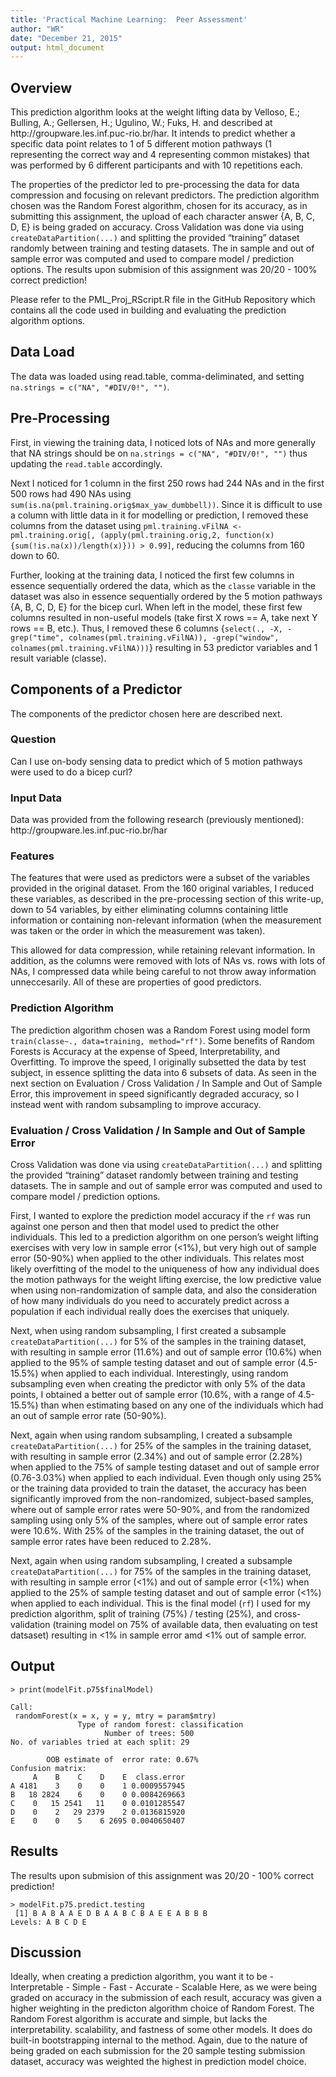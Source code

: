 ```yaml
---
title: 'Practical Machine Learning:  Peer Assessment'
author: "WR"
date: "December 21, 2015"
output: html_document
---
```


## Overview 

This prediction algorithm looks at the weight lifting data by Velloso, E.; Bulling, A.; Gellersen, H.; Ugulino, W.; Fuks, H. and described at http://groupware.les.inf.puc-rio.br/har.  It intends to predict whether a specific data point relates to 1 of 5 different motion pathways (1 representing the correct way and 4 representing common mistakes) that was performed by 6 different participants and with 10 repetitions each.  

The properties of the predictor led to pre-processing the data for data compression and focusing on relevant predictors.  The prediction algorithm chosen was the Random Forest algorithm, chosen for its accuracy, as in submitting this assignment, the upload of each character answer {A, B, C, D, E} is being graded on accuracy.  Cross Validation was done via using ```createDataPartition(...)``` and splitting the provided "training" dataset randomly between training and testing datasets.  The in sample and out of sample error was computed and used to compare model / prediction options.  The results upon submision of this assignment was 20/20 - 100% correct prediction! 

Please refer to the PML_Proj_RScript.R file in the GitHub Repository which contains all the code used in building and evaluating the prediction algorithm options.  

## Data Load 

The data was loaded using read.table, comma-deliminated, and setting ```na.strings = c("NA", "#DIV/0!", "")```.  

## Pre-Processing 

First, in viewing the training data, I noticed lots of NAs and more generally that NA strings should be on ```na.strings = c("NA", "#DIV/0!", "")``` thus updating the ```read.table``` accordingly.  

Next I noticed for 1 column in the first 250 rows had 244 NAs and in the first 500 rows had 490 NAs using ```sum(is.na(pml.training.orig$max_yaw_dumbbell))```.  Since it is difficult to use a column with little data in it for modelling or prediction, I removed these columns from the dataset using ```pml.training.vFilNA <- pml.training.orig[, (apply(pml.training.orig,2, function(x){sum(!is.na(x))/length(x)})) > 0.99]```, reducing the columns from 160 down to 60.  

Further, looking at the training data, I noticed the first few columns in essence sequentially ordered the data, which as the ```classe``` variable in the dataset was also in essence sequentially ordered by the 5 motion pathways {A, B, C, D, E} for the bicep curl.  When left in the model, these first few columns resulted in non-useful models (take first X rows == A, take next Y rows == B, etc.).  Thus, I removed these 6 columns {```select(., -X, -grep("time", colnames(pml.training.vFilNA)), -grep("window", colnames(pml.training.vFilNA)))```} resulting in  53 predictor variables and 1 result variable (classe). 

## Components of a Predictor 

The components of the predictor chosen here are described next.  

### Question 

Can I use on-body sensing data to predict which of 5 motion pathways were used to do a bicep curl?

### Input Data 

Data was provided from the following research (previously mentioned):  http://groupware.les.inf.puc-rio.br/har 

### Features 

The features that were used as predictors were a subset of the variables provided in the original dataset.  From the 160 original variables, I reduced these variables, as described in the pre-processing section of this write-up, down to 54 variables, by either eliminating columns containing little information or containing non-relevant information (when the measurement was taken or the order in which the measurement was taken).  

This allowed for data compression, while retaining relevant information.  In addition, as the columns were removed with lots of NAs vs. rows with lots of NAs, I compressed data while being careful to not throw away information unneccesarily.  All of these are properties of good predictors.  

### Prediction Algorithm 

The prediction algorithm chosen was a Random Forest using model form ```train(classe~., data=training, method="rf")```.  Some benefits of Random Forests is Accuracy at the expense of Speed, Interpretability, and Overfitting.  To improve the speed, I originally subsetted the data by test subject, in essence splitting the data into 6 subsets of data.  As seen in the next section on Evaluation / Cross Validation / In Sample and Out of Sample Error, this improvement in speed significantly degraded accuracy, so I instead went with random subsampling to improve accuracy.   

### Evaluation / Cross Validation / In Sample and Out of Sample Error  

Cross Validation was done via using ```createDataPartition(...)``` and splitting the provided "training" dataset randomly between training and testing datasets.  The in sample and out of sample error was computed and used to compare model / prediction options.  

First, I wanted to explore the prediction model accuracy if the ```rf``` was run against one person and then that model used to predict the other individuals.  This led to a prediction algorithm on one person's weight lifting exercises with very low in sample error (<1%), but very high out of sample error (50-90%) when applied to the other individuals.  This relates most likely overfitting of the model to the uniqueness of how any individual does the motion pathways for the weight lifting exercise, the low predictive value when using non-randomization of sample data, and also the consideration of how many individuals do you need to accurately predict across a population if each individual really does the exercises that uniquely.  

Next, when using random subsampling, I first created a subsample ```createDataPartition(...)``` for 5% of the samples in the training dataset, with resulting in sample error (11.6%) and out of sample error (10.6%) when applied to the 95% of sample testing dataset and out of sample error (4.5-15.5%) when applied to each individual.  Interestingly, using random subsampling even when creating the predictor with only 5% of the data points, I obtained a better out of sample error (10.6%, with a range of 4.5-15.5%) than when estimating based on any one of the individuals which had an out of sample error rate (50-90%).  

Next, again when using random subsampling, I created a subsample ```createDataPartition(...)``` for 25% of the samples in the training dataset, with resulting in sample error (2.34%) and out of sample error (2.28%) when applied to the 75% of sample testing dataset and out of sample error (0.76-3.03%) when applied to each individual.  Even though only using 25% or the training data provided to train the dataset, the accuracy has been significantly improved from the non-randomized, subject-based samples, where out of sample error rates were 50-90%, and from the randomized sampling using only 5% of the samples, where out of sample error rates were 10.6%.  With 25% of the samples in the training dataset, the out of sample error rates have been reduced to 2.28%.  

Next, again when using random subsampling, I created a subsample ```createDataPartition(...)``` for 75% of the samples in the training dataset, with resulting in sample error (<1%) and out of sample error (<1%) when applied to the 25% of sample testing dataset and out of sample error (<1%) when applied to each individual.  This is the final model (```rf```) I used for my prediction algorithm, split of training (75%) / testing (25%), and cross-validation (training model on 75% of available data, then evaluating on test datsaset) resulting in <1% in sample error amd <1% out of sample error.  

## Output 

```
> print(modelFit.p75$finalModel)

Call:
 randomForest(x = x, y = y, mtry = param$mtry) 
               Type of random forest: classification
                     Number of trees: 500
No. of variables tried at each split: 29

        OOB estimate of  error rate: 0.67%
Confusion matrix:
     A    B    C    D    E  class.error
A 4181    3    0    0    1 0.0009557945
B   18 2824    6    0    0 0.0084269663
C    0   15 2541   11    0 0.0101285547
D    0    2   29 2379    2 0.0136815920
E    0    0    5    6 2695 0.0040650407
```

## Results 

The results upon submision of this assignment was 20/20 - 100% correct prediction! 

```
> modelFit.p75.predict.testing
 [1] B A B A A E D B A A B C B A E E A B B B
Levels: A B C D E
``` 

## Discussion  

Ideally, when creating a prediction algorithm, you want it to be 
- Interpretable 
- Simple 
- Fast 
- Accurate 
- Scalable 
Here, as we were being graded on accuracy in the submission of each result, accuracy was given a higher weighting in the predicton algorithm choice of Random Forest.  The Random Forest algorithm is accurate and simple, but lacks the interpretability. scalability, and fastness of some other models.  It does do built-in bootstrapping internal to the method.   Again, due to the nature of being graded on each submission for the 20 sample testing submission dataset, accuracy was weighted the highest in prediction model choice.  

